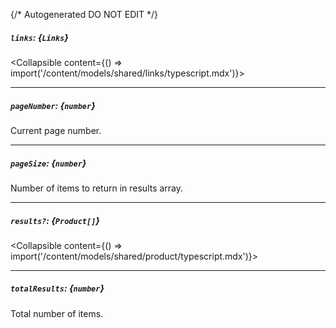 {/* Autogenerated DO NOT EDIT  */}

##### `links`: *{`Links`}*
<Collapsible content={() => import('/content/models/shared/links/typescript.mdx')}>
</Collapsible>

---
##### `pageNumber`: *{`number`}*
Current page number.

---
##### `pageSize`: *{`number`}*
Number of items to return in results array.

---
##### `results?`: *{`Product[]`}*
<Collapsible content={() => import('/content/models/shared/product/typescript.mdx')}>
</Collapsible>

---
##### `totalResults`: *{`number`}*
Total number of items.

